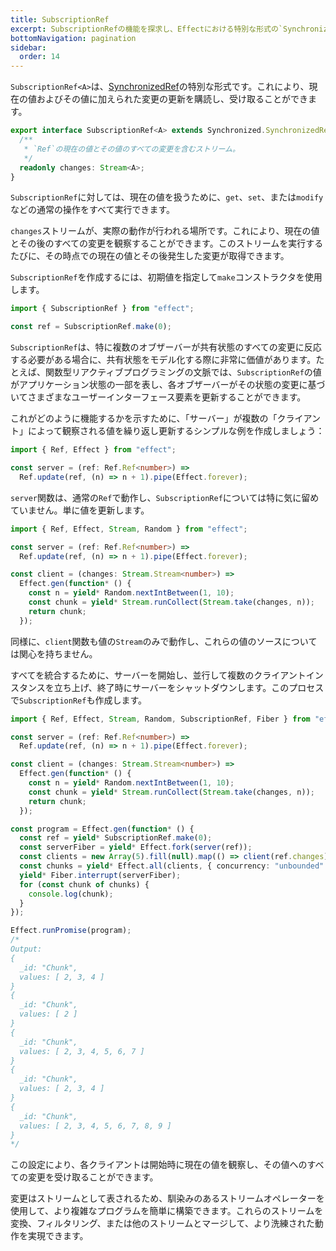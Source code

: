 ```yaml
---
title: SubscriptionRef
excerpt: SubscriptionRefの機能を探求し、Effectにおける特別な形式の`SynchronizedRef`について理解を深めます。これにより、現在の値やその値の変更を購読し、更新を受け取ることが可能になります。値やその後の変更を観察するのに役立つ`changes`ストリームの力を理解します。特に複数のオブザーバーがすべての変更に反応する必要があるシナリオにおいて、共有状態をモデル化する際の`SubscriptionRef`の使用方法を示す実践的な例に飛び込みます。非同期タスクとのシームレスな統合を目の当たりにし、プログラムにおける効率的な状態管理を強化する方法を発見しましょう。
bottomNavigation: pagination
sidebar:
  order: 14
---
```


`SubscriptionRef<A>`は、[SynchronizedRef](../state-management/synchronizedref)の特別な形式です。これにより、現在の値およびその値に加えられた変更の更新を購読し、受け取ることができます。

```ts
export interface SubscriptionRef<A> extends Synchronized.SynchronizedRef<A> {
  /**
   * `Ref`の現在の値とその値のすべての変更を含むストリーム。
   */
  readonly changes: Stream<A>;
}
```

`SubscriptionRef`に対しては、現在の値を扱うために、`get`、`set`、または`modify`などの通常の操作をすべて実行できます。

`changes`ストリームが、実際の動作が行われる場所です。これにより、現在の値とその後のすべての変更を観察することができます。このストリームを実行するたびに、その時点での現在の値とその後発生した変更が取得できます。

`SubscriptionRef`を作成するには、初期値を指定して`make`コンストラクタを使用します。

```ts twoslash
import { SubscriptionRef } from "effect";

const ref = SubscriptionRef.make(0);
```

`SubscriptionRef`は、特に複数のオブザーバーが共有状態のすべての変更に反応する必要がある場合に、共有状態をモデル化する際に非常に価値があります。たとえば、関数型リアクティブプログラミングの文脈では、`SubscriptionRef`の値がアプリケーション状態の一部を表し、各オブザーバーがその状態の変更に基づいてさまざまなユーザーインターフェース要素を更新することができます。

これがどのように機能するかを示すために、「サーバー」が複数の「クライアント」によって観察される値を繰り返し更新するシンプルな例を作成しましょう：

```ts twoslash
import { Ref, Effect } from "effect";

const server = (ref: Ref.Ref<number>) =>
  Ref.update(ref, (n) => n + 1).pipe(Effect.forever);
```

`server`関数は、通常の`Ref`で動作し、`SubscriptionRef`については特に気に留めていません。単に値を更新します。

```ts twoslash
import { Ref, Effect, Stream, Random } from "effect";

const server = (ref: Ref.Ref<number>) =>
  Ref.update(ref, (n) => n + 1).pipe(Effect.forever);

const client = (changes: Stream.Stream<number>) =>
  Effect.gen(function* () {
    const n = yield* Random.nextIntBetween(1, 10);
    const chunk = yield* Stream.runCollect(Stream.take(changes, n));
    return chunk;
  });
```

同様に、`client`関数も値の`Stream`のみで動作し、これらの値のソースについては関心を持ちません。

すべてを統合するために、サーバーを開始し、並行して複数のクライアントインスタンスを立ち上げ、終了時にサーバーをシャットダウンします。このプロセスで`SubscriptionRef`も作成します。

```ts twoslash
import { Ref, Effect, Stream, Random, SubscriptionRef, Fiber } from "effect";

const server = (ref: Ref.Ref<number>) =>
  Ref.update(ref, (n) => n + 1).pipe(Effect.forever);

const client = (changes: Stream.Stream<number>) =>
  Effect.gen(function* () {
    const n = yield* Random.nextIntBetween(1, 10);
    const chunk = yield* Stream.runCollect(Stream.take(changes, n));
    return chunk;
  });

const program = Effect.gen(function* () {
  const ref = yield* SubscriptionRef.make(0);
  const serverFiber = yield* Effect.fork(server(ref));
  const clients = new Array(5).fill(null).map(() => client(ref.changes));
  const chunks = yield* Effect.all(clients, { concurrency: "unbounded" });
  yield* Fiber.interrupt(serverFiber);
  for (const chunk of chunks) {
    console.log(chunk);
  }
});

Effect.runPromise(program);
/*
Output:
{
  _id: "Chunk",
  values: [ 2, 3, 4 ]
}
{
  _id: "Chunk",
  values: [ 2 ]
}
{
  _id: "Chunk",
  values: [ 2, 3, 4, 5, 6, 7 ]
}
{
  _id: "Chunk",
  values: [ 2, 3, 4 ]
}
{
  _id: "Chunk",
  values: [ 2, 3, 4, 5, 6, 7, 8, 9 ]
}
*/
```

この設定により、各クライアントは開始時に現在の値を観察し、その値へのすべての変更を受け取ることができます。

変更はストリームとして表されるため、馴染みのあるストリームオペレーターを使用して、より複雑なプログラムを簡単に構築できます。これらのストリームを変換、フィルタリング、または他のストリームとマージして、より洗練された動作を実現できます。
